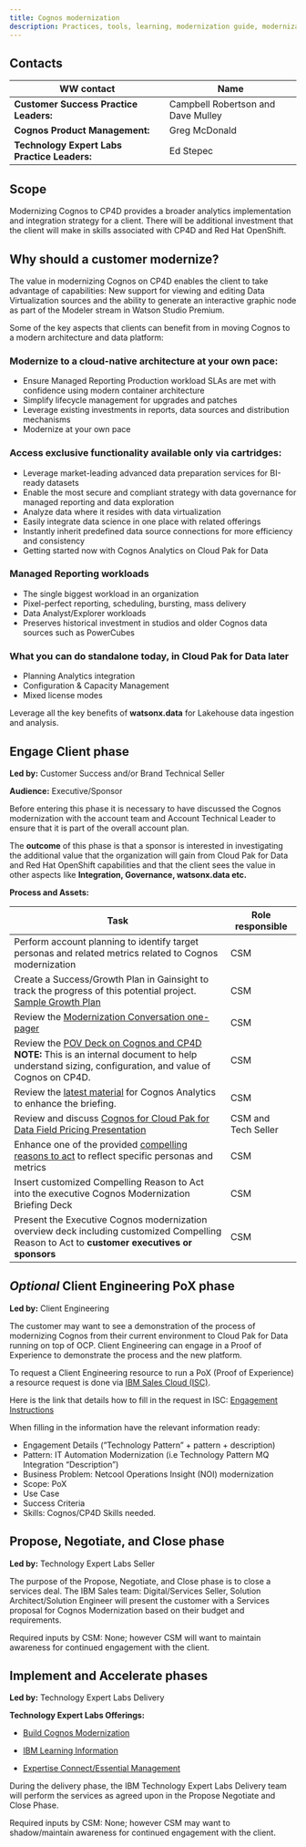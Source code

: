 ```yaml
---
title: Cognos modernization
description: Practices, tools, learning, modernization guide, modernization, quick links
---
```



## Contacts

| WW contact | Name |
| --- | --- |
| **Customer Success Practice Leaders:** | Campbell Robertson and Dave Mulley | 
| **Cognos Product Management:** | Greg McDonald |
| **Technology Expert Labs Practice Leaders:** | Ed Stepec |

## Scope

Modernizing Cognos to CP4D provides a broader analytics implementation and integration strategy for a client.  There will be additional investment that the client will make in skills associated with CP4D and Red Hat OpenShift.   

## Why should a customer modernize?

The value in modernizing Cognos on CP4D enables the client to take advantage of capabilities: New support for viewing and editing Data Virtualization sources and the ability to generate an interactive graphic node as part of the Modeler stream in Watson Studio Premium.

Some of the key aspects that clients can benefit from in moving Cognos to a modern architecture and data platform:

### Modernize to a cloud-native architecture at your own pace:

- Ensure Managed Reporting Production workload SLAs are met with confidence using modern container architecture
- Simplify lifecycle management for upgrades and patches
- Leverage existing investments in reports, data sources and distribution mechanisms
- Modernize at your own pace

### Access exclusive functionality available only via cartridges:

- Leverage market-leading advanced data preparation services for BI-ready datasets
- Enable the most secure and compliant strategy with data governance for managed reporting and data exploration
- Analyze data where it resides with data virtualization
- Easily integrate data science in one place with related offerings
- Instantly inherit predefined data source connections for more efficiency and consistency
- Getting started now with Cognos Analytics on Cloud Pak for Data

### Managed Reporting workloads

- The single biggest workload in an organization
- Pixel-perfect reporting, scheduling, bursting, mass delivery
- Data Analyst/Explorer workloads
- Preserves historical investment in studios and older Cognos data sources such as PowerCubes

### What you can do standalone today, in Cloud Pak for Data later

- Planning Analytics integration
- Configuration & Capacity Management
- Mixed license modes

Leverage all the key benefits of **watsonx.data** for Lakehouse data ingestion and analysis.


## Engage Client phase


**Led by:** Customer Success and/or Brand Technical Seller

**Audience:** Executive/Sponsor

Before entering this phase it is necessary to have discussed the Cognos modernization with the account team and Account Technical Leader to ensure that it is part of the overall account plan.

The **outcome** of this phase is that a sponsor is interested in investigating the additional value that the organization will gain from Cloud Pak for Data and Red Hat OpenShift capabilities and that the client sees the value in other aspects like **Integration, Governance, watsonx.data etc.**

<Row>
<Column>

**Process and Assets:**

| Task | Role responsible |
| --- | --- |
| Perform account planning to identify target personas and related metrics related to Cognos modernization | CSM |
| Create a Success/Growth Plan in Gainsight to track the progress of this potential project. <a href='https://ibm.box.com/s/wtt5vlvs8ez0sntrkt2u1acxwvrjb96v' target='_blank' rel='noreferrer noopener'>Sample Growth Plan</a> | CSM |
| Review the <a href='https://ibm.box.com/s/mdn0uq6a6hnpw700tv4dn4xhsj4yhe76' target='_blank' rel='noreferrer noopener'> Modernization Conversation one-pager</a> | CSM |
| Review the <a href='https://ibm.box.com/s/42z0c0v2qso1z8r1njq9c67md4kbfxkf' target='_blank' rel='noreferrer noopener'>POV Deck on Cognos and CP4D</a> <br/> **NOTE:** This is an internal document to help understand sizing, configuration, and value of Cognos on CP4D. | CSM |
| Review the <a href='https://ibm.seismic.com/Link/Content/DCCb3WpHGMWg9GCBQXJ3RqfHQqGB' target='_blank' rel='noreferrer noopener'>latest material</a> for Cognos Analytics to enhance the briefing. | CSM |
| Review and discuss <a href='https://ibm.seismic.com/Link/Content/DCMWGgRg9TWpB8TW3fdRb4Rbhc6B' target='_blank' rel='noreferrer noopener'>Cognos for Cloud Pak for Data Field Pricing Presentation</a> | CSM and Tech Seller |
| Enhance one of the provided <a href='https://ibm.box.com/s/nc6by6unmn5bk1ncf98pmc6ab9scgzxl' target='_blank' rel='noreferrer noopener'>compelling reasons to act</a> to reflect specific personas and metrics | CSM |
| Insert customized Compelling Reason to Act into the executive Cognos Modernization Briefing Deck | CSM |
| Present the Executive Cognos modernization overview deck including customized Compelling Reason to Act to **customer executives or sponsors** | CSM |

</Column>
</Row>

## *Optional* Client Engineering PoX phase


**Led by:** Client Engineering

The customer may want to see a demonstration of the process of modernizing Cognos from their current environment to Cloud Pak for Data running on top of OCP. Client Engineering can engage in a Proof of Experience to demonstrate the process and the new platform.

To request a Client Engineering resource to run a PoX (Proof of Experience) a resource request is done via [IBM Sales Cloud (ISC)](https://ibmsc.lightning.force.com/lightning/page/home).

Here is the link that details how to fill in the request in ISC: [Engagement Instructions](https://w3.ibm.com/w3publisher/client-engineering/engage/engagement-instructions)

When filling in the information have the relevant information ready:


- Engagement Details (”Technology Pattern” + pattern + description)
- Pattern: IT Automation Modernization (i.e Technology Pattern MQ Integration “Description”)
- Business Problem: Netcool Operations Insight (NOI) modernization
- Scope: PoX
- Use Case
- Success Criteria
- Skills: Cognos/CP4D Skills needed.

## Propose, Negotiate, and Close phase


**Led by:** Technology Expert Labs Seller

The purpose of the Propose, Negotiate, and Close phase is to close a services deal. The IBM Sales team: Digital/Services Seller, Solution Architect/Solution Engineer will present the customer with a Services proposal for Cognos Modernization based on their budget and requirements.

Required inputs by CSM: None; however CSM will want to maintain awareness for continued engagement with the client.

## Implement and Accelerate phases


**Led by:** Technology Expert Labs Delivery

**Technology Expert Labs Offerings:** 
- <a href='https://ibm.seismic.com/Link/Content/DCfjQ7p693M3C8CP6dfRbFHf2d6d' target='_blank' rel='noreferrer noopener'>Build Cognos Modernization</a>

- <a href='https://ibm.seismic.com/Link/Content/DCRWV98cCgQXd89VmHpD963hp8JB' target='_blank' rel='noreferrer noopener'>IBM Learning Information</a>

- <a href='https://ibm.seismic.com/Link/Content/DChTBdhh2f8jg8mHCbCTB8FfD683' target='_blank' rel='noreferrer noopener'>Expertise Connect/Essential Management</a>

During the delivery phase, the IBM Technology Expert Labs Delivery team will perform the services as agreed upon in the Propose Negotiate and Close Phase.

Required inputs by CSM: None; however CSM may want to shadow/maintain awareness for continued engagement with the client.
